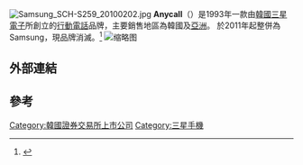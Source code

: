 {{Expand language}}
[[File:Samsung_SCH-S259_20100202.jpg|thumb]]
'''Anycall'''（{{lang-ko|'''애니콜'''}}）是1993年一款由[[韓國|韓國]][[三星電子|三星電子]]所創立的[[行動電話|行動電話]]品牌，主要銷售地區為韓國及[[亞洲|亞洲]]。
於2011年起整併為Samsung，現品牌消滅。<ref>{{Cite web |url=https://www.moneydj.com/kmdj/news/newsviewer.aspx?a=7204ab60-eb52-4adb-a573-78187d45f133 |title=理財網-三星手機Anycall品牌退場，統一為SAMSUNG |accessdate=2017-10-24 |archive-date=2017-10-25 |archive-url=https://web.archive.org/web/20171025073428/https://www.moneydj.com/kmdj/news/newsviewer.aspx?a=7204ab60-eb52-4adb-a573-78187d45f133 |dead-url=no }}</ref>
[[File:Samsung_Omnia_I8000.jpg|缩略图]]

== 外部連結 ==

== 參考  ==
{{reflist}}

{{朝鮮半島小作品}}
[[Category:韓國證券交易所上市公司|Category:韓國證券交易所上市公司]]
[[Category:三星手機|Category:三星手機]]